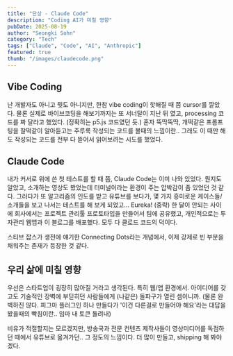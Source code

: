 ```yaml
---
title: "단상 - Claude Code"
description: "Coding AI가 미칠 영향"
pubDate: 2025-08-19
author: "Seongki Sohn"
category: "Tech"
tags: ["Claude", "Code", "AI", "Anthropic"]
featured: true
thumb: "/images/claudecode.png"
---
```




## Vibe Coding
난 개발자도 아니고 뭣도 아니지만, 한참 vibe coding이 핫해질 때 쯤 cursor를 깔았다.
물론 실제로 바이브코딩을 해보기까지는 또 서너달이 지난 뒤 였고, processing 코드를 짜 달라고 했었다.
(정확히는 p5.js 코드였던 듯.)
혼자 뚝딱뚝딱, 개떡같은 프롬프팅을 찰떡같이 알아듣고는 주루룩 작성되는 코드를 볼때의 느낌이란..
그래도 이 때만 해도 작성되는 코드를 전부 다 뜯어서 읽어보려는 시도를 했었다.

## Claude Code
내가 커서로 위에 쓴 첫 테스트를 할 때 쯤, Claude Code는 이미 나와 있었다. 뭔지도 알았고, 소개하는 영상도 봤었는데
터미널이라는 환경이 주는 압박감이 좀 있었던 것 같다.
그러다가 또 알고리즘의 인도를 받고 유튜브를 보다가, 몇 가지 흥미로운 케이스들/소개들을 보고 나서는
테스트를 해 보게 되었고... Eureka!
(중략)
한 달이 안되는 사이에 회사에서는 프로젝트 관리툴 프로토타입을 만들어서 팀에 공유했고,
개인적으로는 투자관리 웹앱과 이 블로그를 배포했다.
모두 다 클로드 코드의 덕이다.

스티브 잡스가 생전에 얘기한 Connecting Dots라는 개념에서, 이제 강제로 빈 부분을 채워주는 존재가 등장한 것 같다.

## 우리 삶에 미칠 영향
우선은 스타트업이 굉장히 많아질 거라고 생각된다. 특히 웹/앱 환경에서.
아이디어를 갖고도 기술적인 장벽에 부딛히던 사람들에게 (나같은) 돌파구가 열린 셈이니까.
(물론 완벽하진 않다. 피그마 플러그인 하나 만들다가 '이건 다른걸로 만들어야 해요'라는 대답을 봤을때의 빡침이란.. 임마 내 토큰 돌려내)

비유가 적절할지는 모르겠지만, 방송국과 전문 컨텐츠 제작사들이 영상미디어를 독점하던 때에서 유튜브로 옮겨가던..
그 정도의 느낌이다.
더 많이 만들고, shipping 해 봐야겠다.